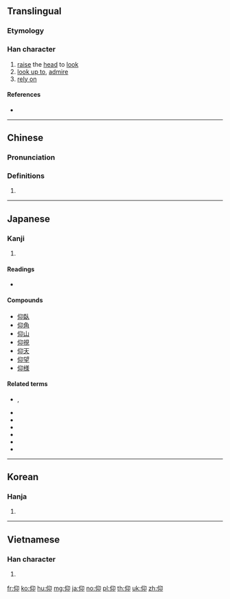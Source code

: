 ==Translingual==

===Etymology===
{{Han etyl}}

===Han character===
{{Han char|rn=9|rad=人|as=04|sn=6|four=27220|canj=OHVL|ids=⿰亻卬}}

# [[raise]] the [[head]] to [[look]]
# [[look up to]], [[admire]]
# [[rely on]]

====References====
* {{Han ref|kx=0094.080|dkj=00400|dj=0199.140|hdz=10125.030|uh=4EF0|ud=20208|bh=A5F5|bd=42485}}

----

==Chinese==
{{zh-forms}}

===Pronunciation===
{{zh-pron
|m=yǎng
|c=joeng5,ngong5
|h=pfs=
|md=
|mn=qz,tw,xm:gióng/zz:giáng
|w=
|mc=y
|oc=y
|cat=
}}

===Definitions===
{{zh-hanzi}}

# {{rfdef|lang=zh}}

----

==Japanese==

===Kanji===
{{ja-kanji|grade=c|rs=人04}}

# {{defn|lang=ja|sort=人04}}

====Readings====
* {{ja-readings|goon=[[ごう]] (gō)|kanon=[[ぎょう]] (gyō)|kanyoon=[[こう]] (kō)|kun=[[あおぐ]] ([[仰ぐ]], aogu), [[おおせ]] ([[仰せ]], oose), [[あおる]] (aoru)}}

====Compounds====
* [[仰臥]]
* [[仰角]]
* [[仰山]]
* [[仰視]]
* [[仰天]]
* [[仰望]]
* [[仰様]]

====Related terms====
* {{l|ja|仰々しい}}, {{l|ja|仰仰しい}}
* {{l|ja|仰けぞる}}
* {{l|ja|仰っしゃる}}
* {{l|ja|仰のく}}
* {{l|ja|仰のける}}
* {{l|ja|仰向く}}
* {{l|ja|仰反る}}

----

==Korean==

===Hanja===
{{ko-hanja|hangeul=앙|rv=ang|mr=ang}}

# {{defn|lang=ko|sort=人04}}

----

==Vietnamese==

===Han character===
{{vi-hantu|ngưỡng|rs=人04}}

# {{defn|lang=vi|sort=人04}}

[[fr:仰]]
[[ko:仰]]
[[hu:仰]]
[[mg:仰]]
[[ja:仰]]
[[no:仰]]
[[pl:仰]]
[[th:仰]]
[[uk:仰]]
[[zh:仰]]